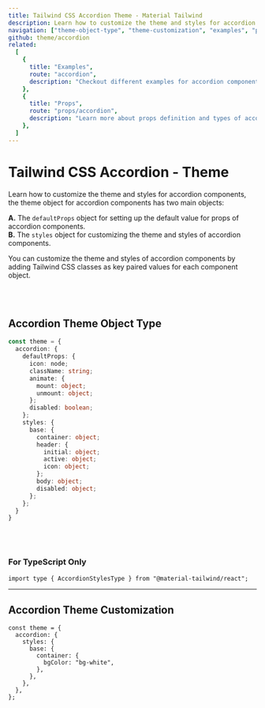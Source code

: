```yaml
---
title: Tailwind CSS Accordion Theme - Material Tailwind
description: Learn how to customize the theme and styles for accordion components.
navigation: ["theme-object-type", "theme-customization", "examples", "props"]
github: theme/accordion
related:
  [
    {
      title: "Examples",
      route: "accordion",
      description: "Checkout different examples for accordion components.",
    },
    {
      title: "Props",
      route: "props/accordion",
      description: "Learn more about props definition and types of accordion components.",
    },
  ]
---
```


# Tailwind CSS Accordion - Theme

Learn how to customize the theme and styles for accordion components, the theme object for accordion components has two main objects:

**A.** The <Code>defaultProps</Code> object for setting up the default value for props of accordion components.<br />
**B.** The <Code>styles</Code> object for customizing the theme and styles of accordion components.<br />

You can customize the theme and styles of accordion components by adding Tailwind CSS classes as key paired values for each component object.

<br />
<br />

## Accordion Theme Object Type

<span id="theme-object-type" className="scroll-mt-48" />

```ts
const theme = {
  accordion: {
    defaultProps: {
      icon: node;
      className: string;
      animate: {
        mount: object;
        unmount: object;
      };
      disabled: boolean;
    };
    styles: {
      base: {
        container: object;
        header: {
          initial: object;
          active: object;
          icon: object;
        };
        body: object;
        disabled: object;
      };
    };
  }
}
```

<br />
<br />

### For TypeScript Only

```tsx
import type { AccordionStylesType } from "@material-tailwind/react";
```

---

## Accordion Theme Customization

<span id="theme-customization" className="scroll-mt-48" />

```tsx
const theme = {
  accordion: {
    styles: {
      base: {
        container: {
          bgColor: "bg-white",
        },
      },
    },
  },
};
```

<span id="examples" className="scroll-mt-48" />
<span id="props" className="scroll-mt-48" />
